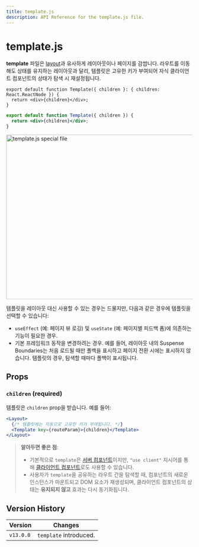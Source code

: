 ```yaml
---
title: template.js
description: API Reference for the template.js file.
---
```



# template.js

**template** 파일은 [layout](/docs/app/building-your-application/routing/layouts-and-templates#layouts)과 유사하게 레이아웃이나 페이지를 감쌉니다. 라우트를 이동해도 상태를 유지하는 레이아웃과 달리, 템플릿은 고유한 키가 부여되어 자식 클라이언트 컴포넌트의 상태가 탐색 시 재설정됩니다.

```tsx filename="app/template.tsx" switcher
export default function Template({ children }: { children: React.ReactNode }) {
  return <div>{children}</div>;
}
```

```jsx filename="app/template.jsx" switcher
export default function Template({ children }) {
  return <div>{children}</div>;
}
```

<Image
  alt="template.js special file"
  srcLight="/docs/light/template-special-file.png"
  srcDark="/docs/dark/template-special-file.png"
  width="1600"
  height="444"
/>

템플릿을 레이아웃 대신 사용할 수 있는 경우는 드물지만, 다음과 같은 경우에 템플릿을 선택할 수 있습니다:

- `useEffect` (예: 페이지 뷰 로깅) 및 `useState` (예: 페이지별 피드백 폼)에 의존하는 기능이 필요한 경우.
- 기본 프레임워크 동작을 변경하려는 경우. 예를 들어, 레이아웃 내의 Suspense Boundaries는 처음 로드될 때만 폴백을 표시하고 페이지 전환 시에는 표시하지 않습니다. 템플릿의 경우, 탐색할 때마다 폴백이 표시됩니다.

## Props

### `children` (required)

템플릿은 `children` prop을 받습니다. 예를 들어:

```jsx filename="Output"
<Layout>
  {/* 템플릿에는 자동으로 고유한 키가 부여됩니다. */}
  <Template key={routeParam}>{children}</Template>
</Layout>
```

> **알아두면 좋은 점**:
>
> - 기본적으로 `template`은 [서버 컴포넌트](/docs/app/building-your-application/rendering/server-components)이지만, `"use client"` 지시어를 통해 [클라이언트 컴포넌트](/docs/app/building-your-application/rendering/client-components)로도 사용할 수 있습니다.
> - 사용자가 `template`을 공유하는 라우트 간을 탐색할 때, 컴포넌트의 새로운 인스턴스가 마운트되고 DOM 요소가 재생성되며, 클라이언트 컴포넌트의 상태는 **유지되지 않고** 효과는 다시 동기화됩니다.

## Version History

| Version   | Changes                |
| --------- | ---------------------- |
| `v13.0.0` | `template` introduced. |
